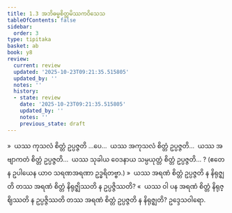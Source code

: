 ```yaml
---
title: 1.3 အဘိဓမ္မစိတ္တမိဿကဝိသေသ
tableOfContents: false
sidebar:
  order: 3
type: tipitaka
basket: ab
book: y8
review:
  current: review
  updated: '2025-10-23T09:21:35.515805'
  updated_by: ''
  notes: ''
  history:
  - state: review
    date: '2025-10-23T09:21:35.515805'
    updated_by: ''
    notes: ''
    previous_state: draft
---
```



<ReviewStatus review={frontmatter.review} showDetails={true} />

<HypothesisAnnotation frontmatter={frontmatter} />

<DynamicBreadcrumb />

<Division number="62" book="y8" e="ch" v="34" p="300">

<Paragraph number="255" book="y8">
»  ယဿ ကုသလံ စိတ္တံ ဥပ္ပဇ္ဇတိ …ပေ…  ယဿ အကုသလံ စိတ္တံ ဥပ္ပဇ္ဇတိ…  ယဿ အဗျာကတံ စိတ္တံ ဥပ္ပဇ္ဇတိ…  ယဿ သုခါယ ဝေဒနာယ သမ္ပယုတ္တံ စိတ္တံ ဥပ္ပဇ္ဇတိ… ?
</Paragraph>

<Paragraph number="256" book="y8">
(ဧတေန ဥပါယေန ယာဝ သရဏအရဏာ ဥဒ္ဓရိတဗ္ဗာ.)
</Paragraph>

<Paragraph number="257" book="y8">
»  ယဿ အရဏံ စိတ္တံ ဥပ္ပဇ္ဇတိ န နိရုဇ္ဈတိ တဿ အရဏံ စိတ္တံ နိရုဇ္ဈိဿတိ န ဥပ္ပဇ္ဇိဿတိ?
</Paragraph>

<Paragraph number="258" book="y8">
«  ယဿ ဝါ ပန အရဏံ စိတ္တံ နိရုဇ္ဈိဿတိ န ဥပ္ပဇ္ဇိဿတိ တဿ အရဏံ စိတ္တံ ဥပ္ပဇ္ဇတိ န နိရုဇ္ဈတိ?

</Paragraph>
</Division>

<Paragraph number="259" type="center" book="y8">
ဥဒ္ဒေသဝါရော.
</Paragraph>
